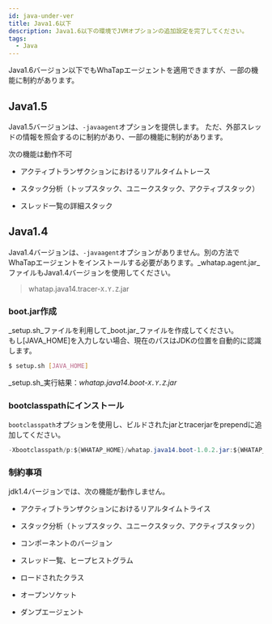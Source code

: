 ```yaml
---
id: java-under-ver
title: Java1.6以下
description: Java1.6以下の環境でJVMオプションの追加設定を完了してください。
tags:
  - Java
---
```


Java1.6バージョン以下でもWhaTapエージェントを適用できますが、一部の機能に制約があります。

## Java1.5

Java1.5バージョンは、`-javaagent`オプションを提供します。 ただ、外部スレッドの情報を照会するのに制約があり、一部の機能に制約があります。

次の機能は動作不可

-   アクティブトランザクションにおけるリアルタイムトレース

-   スタック分析（トップスタック、ユニークスタック、アクティブスタック）

-   スレッド一覧の詳細スタック

## Java1.4

Java1.4バージョンは、`-javaagent`オプションがありません。別の方法でWhaTapエージェントをインストールする必要があります。_whatap.agent.jar_ファイルもJava1.4バージョンを使用してください。

> whatap.java14.tracer-`X.Y.Z`.jar

### boot.jar作成

_setup.sh_ファイルを利用して_boot.jar_ファイルを作成してください。\
もし[JAVA_HOME]を入力しない場合、現在のパスはJDKの位置を自動的に認識します。

```bash
$ setup.sh [JAVA_HOME]
```

_setup.sh_実行結果：_whatap.java14.boot-`X.Y.Z`.jar_

### bootclasspathにインストール

`bootclasspath`オプションを使用し、ビルドされたjarとtracerjarをprependに追加してください。

```java tite='java 실행 옵션'
-Xbootclasspath/p:${WHATAP_HOME}/whatap.java14.boot-1.0.2.jar:${WHATAP_HOME}/whatap.java14.tracer-1.0.2.jar
```

### 制約事項

jdk1.4バージョンでは、次の機能が動作しません。

-   アクティブトランザクションにおけるリアルタイムトライス

-   スタック分析（トップスタック、ユニークスタック、アクティブスタック）

-   コンポーネントのバージョン

-   スレッド一覧、ヒープヒストグラム

-   ロードされたクラス

-   オープンソケット

-   ダンプエージェント
